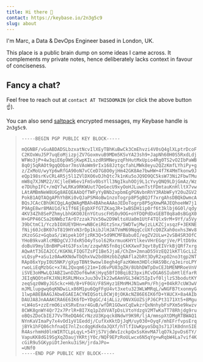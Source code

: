 ```yaml
---
title: Hi there 🖖
contact: https://keybase.io/2n3g5c9
slug: about
---
```


I'm Marc, a Data & DevOps Engineer based in London, UK.

This place is a public brain dump on some ideas I came across. It complements my private notes, hence deliberately
lacks context in favour of conciseness.

## Fancy a chat?

Feel free to reach out at `contact AT THISDOMAIN` (or click the above button ☝️).

You can also send [saltpack](https://saltpack.org/) encrypted messages, my Keybase handle is `2n3g5c9`.

<ToggleContent text="Or click to show my PGP public key... 🔑" altText="And click to hide my PGP public key... 🔑">
  <blockquote>

    -----BEGIN PGP PUBLIC KEY BLOCK-----

    mQGNBF/vGuABDADSLbzxatNcvIlXEyTBhKuBwCk3CmEhvzi4V0sQ4glXLptrDcoF
    C2KOxWuJ5P7uqEoMjizpjZV7GoxmvuB9MDm5KSvYA23sh9+JapNh60H0S5RxdLdj
    WFWo3jP+4w3qiE6p9WSjKwpKILszdR9MNeyzqFhHutMxUpio4Rg0TS2vO2IbPaWB
    8qOj5qRAOt9gqQObar7msVAoWm9rIx168JztgcfahLMWk8eyu2QZzKmfLYhiPy+g
    z/ZxMoU/wyYp6wRfGA90oN7vCCeD7G8O0yjHm42GK8Ae7bwHW+4f7K4MmTkonw9J
    eQp198srKvCRL4R5j5l1ZVlDXO6vDJhQtc7k1nKu5oJQ9D9QC5ksW73Ni2FbwTMu
    mW8q7XJNM22/XCjleEW6ev1FmSv0bsYll3NgIkuhOOj9L1cYvyQNQ9LDjGmAz/Wz
    e7DUhpIFC+/mQY7wLRKa9RKWUut7QeGecU9xyOoHJLuwnTstFDmtauKnHlltX7vw
    LAtAMBmNeW8UGg8AEQEAAbQfTWFyYyBNb2xpbmEgPGNvbnRhY3RAbWFyY20uZGV2
    PokB1AQTAQgAPhYhBKi0vQJaPSM4oBw1nzoTogrp8P5gBQJf7xrgAhsDBQkDwmcA
    BQsJCAcCBhUKCQgLAgQWAgMBAh4BAheAAAoJEDoTogrp8P5gXmwMAJEQhoeHW7j1
    P9AgE8wr8MAU1d/k1Tf6EjEgbXFfGTZKaqJR+1wBSDH1ip0rf6t3klbj6G0l/qdy
    4KV34Zh8SePZhmyLbhGKO0JEnYGtuscFHS0u9OG+oYFDQPdDxGEBT0q8a0sBGgX0
    H+GPP46CSa26NWbzTArO7zzak7Vx56w2D9WltoXUa0m1UtF4TQlx9rM+9Yf/a5Vy
    39bCtmC1/YczbIOXUEYDHn+wNBCeiRGtzSnx/5WDTwjMwjzLLKZCjxsqzF+3EKNE
    fNij60JcBK07oT819HYxN3rDp1kibJlHJATVmM69NqqCcUXfcQ0ZXah0oxhs3Wv8
    zKzoSGz+GqbaS/iWipek1OfjzRK3Q+5d9MCMFBabu0I/egZV2ULw+2vSB4SR3OfC
    YHoB9kvaRlcMBDgCVJ7dxR5O4yTsol62RxrmuoKHYtlkevVHrEGqrjVe/PltDb9x
    doBuV9mylBnBHPu4tG3Fsxlm/zzqwhNSfn8qjCkKXwxF3qvt8yEIVrkBjQRf7xrg
    AQwAtT3GIA2CC/KGKNLFIQGTZsPI1Be5JjaE/ChZm+2mnaD55VzEQ21kKTlGcLiZ
    vLQsyP+aSu1z0AwKKNdwTbQhxVw2bd8HzbbZqNAfla2bRt3DyR2xpO2no3tgp2NT
    RAp86xYpyI0U5NKP/gXypTBNt9wowl8egh4gFazKWem3HDlcHAS9Bc/qJeiroLPY
    rwoLiEqMzbGc+x7AL2Qxqm6j21m+Id6vPU83gZH/8UbhDWTpDxCEJbMENMRoeVnV
    iSVE3oHMwLQJABZ1wnDZDof6whKjHyq5BfI0BqiB23pxiRCvDGA6SIubHtlEfarR
    JEIqNQOteFKJXNiRSRLMHxxJuu3OvIk22w6AmVGL34WJ5IpIvf0ljlzS3bodutKY
    zeqSqz0W8yJG5ckc+H0/B+VF0GV/F85Hyz1EMnMHJN1wmPn/Fhjg+04kR7cUW3wV
    mJMLlupgwq6qKNDwiLx86M1pu6QgFFgU4vt3xetu323WLWMRqL/wNGFB7txonmyG
    1lwpABEBAAGJAbwEGAEIACYWIQSotL0CWj0jOKAcNZ86E6IK6fD+YAUCX+8a4AIb
    DAUJA8JnAAAKCRA6E6IK6fD+YDgGC/4jALiz/0NVXGUZSjPJ6CPt3171Xt5+8Mgu
    +LW4oS+zzErmO6ivXSRvEnxr4GuB/wfDR1GOwxCqEwkzrQxNnhybFsPXm5e9kwzv
    8CWK8gnWY4Qr72x7PrlR+BI7Xq1pZdVVATpDsLVtoYdzgV2MTwKaTT78Rhjdg9ru
    oBQsZDoCbIEJ7VvTReDQA6CrNzzU3Kpqck8NdwY9K9R/ljA/mmspXtDMgRTBWAQ1
    NYnKaVImaPy7x4vOd1yV1Eeddj/CufXxKktDjJqM/uy030+OyqF/mhEFrfvpsErq
    jBYk1hFQ86chfnaQI7nlZscdqgKdkdaJQXf/hTlfIUwKpyoSDq3s71JlK0dnnSIE
    R4AsrhmHd0lnWIRTCLpLqyL+54YjS7VjdWvIzckpQxSsKmvMA7lqO7kJpvDs6TY/
    VapuKK8dG19SgXqZOaujYKRtjY0c/NQF9EPzRoULwcx6N5qYg+wRqbW4La7vif4K
    cGiR9u5GKypiDtJenku3i5H/jrdaJPo=
    =UNf0
    -----END PGP PUBLIC KEY BLOCK-----

  </blockquote>
</ToggleContent>
